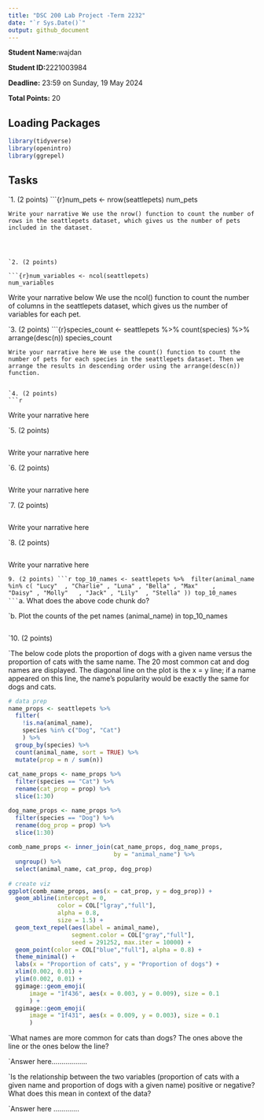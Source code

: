 ```yaml
---
title: "DSC 200 Lab Project -Term 2232"
date: "`r Sys.Date()`"
output: github_document
---
```


**Student Name:<insert your name here>**wajdan

**Student ID:<insert ID here>**2221003984


**Deadline:** 23:59 on Sunday, 19 May 2024

**Total Points:** 20


## Loading Packages

```r

library(tidyverse)
library(openintro)
library(ggrepel)
```


## Tasks

`1. (2 points)
```{r}num_pets <- nrow(seattlepets)
num_pets

```
Write your narrative We use the nrow() function to count the number of rows in the seattlepets dataset, which gives us the number of pets included in the dataset. 




`2. (2 points)

```{r}num_variables <- ncol(seattlepets)
num_variables

```
Write your narrative below We use the ncol() function to count the number of columns in the seattlepets dataset, which gives us the number of variables for each pet.



`3. (2 points)
```{r}species_count <- seattlepets %>%
  count(species) %>%
  arrange(desc(n))
species_count

```
Write your narrative here We use the count() function to count the number of pets for each species in the seattlepets dataset. Then we arrange the results in descending order using the arrange(desc(n)) function.


`4. (2 points)
```r

```
Write your narrative here


`5. (2 points)
```r

```
Write your narrative here




`6. (2 points)
```r

```
Write your narrative here





`7. (2 points)
```r

```
Write your narrative here



`8. (2 points)
```r

```
Write your narrative here




`9. (2 points)
```r
top_10_names <- seattlepets %>% 
filter(animal_name %in% c( "Lucy"  , "Charlie" , "Luna" , "Bella" , "Max"    , 
                           "Daisy" , "Molly"   , "Jack" , "Lily"  , "Stella" ))
top_10_names
```
`a.	What does the above code chunk do?



`b. Plot the counts of the pet names (animal_name) in top_10_names
```r

```


`10.  (2 points)

`The below code plots the proportion of dogs with a given name versus the proportion of cats with the same name. The 20 most common cat and dog names are displayed. The diagonal line on the plot is the x = y line; if a name appeared on this line, the name’s popularity would be exactly the same for dogs and cats.

```r
# data prep
name_props <- seattlepets %>% 
  filter(
    !is.na(animal_name),
    species %in% c("Dog", "Cat")
    ) %>%
  group_by(species) %>% 
  count(animal_name, sort = TRUE) %>%
  mutate(prop = n / sum(n))
    
cat_name_props <- name_props %>%
  filter(species == "Cat") %>%
  rename(cat_prop = prop) %>%
  slice(1:30)

dog_name_props <- name_props %>%
  filter(species == "Dog") %>%
  rename(dog_prop = prop) %>%
  slice(1:30)
    
comb_name_props <- inner_join(cat_name_props, dog_name_props, 
                              by = "animal_name") %>%
  ungroup() %>%
  select(animal_name, cat_prop, dog_prop)
    
# create viz
ggplot(comb_name_props, aes(x = cat_prop, y = dog_prop)) +
  geom_abline(intercept = 0, 
              color = COL["lgray","full"], 
              alpha = 0.8, 
              size = 1.5) +
  geom_text_repel(aes(label = animal_name), 
                  segment.color = COL["gray","full"], 
                  seed = 291252, max.iter = 10000) +
  geom_point(color = COL["blue","full"], alpha = 0.8) +
  theme_minimal() +
  labs(x = "Proportion of cats", y = "Proportion of dogs") +
  xlim(0.002, 0.01) +
  ylim(0.002, 0.01) +
  ggimage::geom_emoji(
      image = "1f436", aes(x = 0.003, y = 0.009), size = 0.1
      ) +
  ggimage::geom_emoji(
      image = "1f431", aes(x = 0.009, y = 0.003), size = 0.1
      )
```

`What names are more common for cats than dogs? The ones above the line or the ones below the line?

`Answer here..................



`Is the relationship between the two variables (proportion of cats with a given name and proportion of dogs with a given name) positive or negative? What does this mean in context of the data?

`Answer here .............

